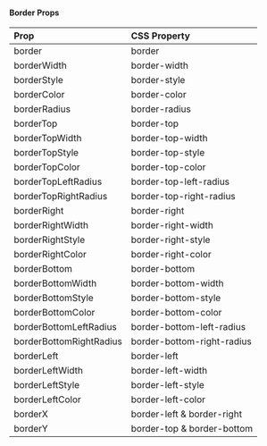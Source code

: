 #### Border Props

| Prop                    | CSS Property               |
| :---------------------- | :------------------------- |
| border                  | border                     |
| borderWidth             | border-width               |
| borderStyle             | border-style               |
| borderColor             | border-color               |
| borderRadius            | border-radius              |
| borderTop               | border-top                 |
| borderTopWidth          | border-top-width           |
| borderTopStyle          | border-top-style           |
| borderTopColor          | border-top-color           |
| borderTopLeftRadius     | border-top-left-radius     |
| borderTopRightRadius    | border-top-right-radius    |
| borderRight             | border-right               |
| borderRightWidth        | border-right-width         |
| borderRightStyle        | border-right-style         |
| borderRightColor        | border-right-color         |
| borderBottom            | border-bottom              |
| borderBottomWidth       | border-bottom-width        |
| borderBottomStyle       | border-bottom-style        |
| borderBottomColor       | border-bottom-color        |
| borderBottomLeftRadius  | border-bottom-left-radius  |
| borderBottomRightRadius | border-bottom-right-radius |
| borderLeft              | border-left                |
| borderLeftWidth         | border-left-width          |
| borderLeftStyle         | border-left-style          |
| borderLeftColor         | border-left-color          |
| borderX                 | border-left & border-right |
| borderY                 | border-top & border-bottom |
